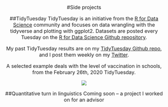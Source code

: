 <center><font size = 3>

#Side projects

##TidyTuesday
TidyTuesday is an initiative from the [R for Data Science](https://r4ds.had.co.nz) community and focuses on data wrangling with the tidyverse and plotting with ggplot2. Datasets are posted every Tuesday on the [R for Data Science Github repository](https://github.com/rfordatascience/tidytuesday).

My past TidyTuesday results are on my [TidyTuesday Github repo](https://github.com/kyla-mcconnell/tidy-tuesday), and I post them weekly on my [Twitter](https://twitter.com/McconnellKyla).

A selected example deals with the level of vaccination in schools, from the February 26th, 2020 TidyTuesday.

![](img_side_projects/TidyTues_ex.png)

##Quantitative turn in linguistics
Coming soon -- a project I worked on for an advisor



</center></font>